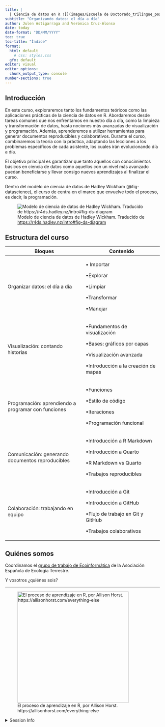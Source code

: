 ```yaml
---
title: | 
  | Ciencia de datos en R ![](images/Escuela de Doctorado_trilingue_positivo.png){width=80%,fig-align="right"}
subtitle: "Organizando datos: el día a día"
author: Julen Astigarraga and Verónica Cruz-Alonso
date: today
date-format: "DD/MM/YYYY"
toc: true
toc-title: "Índice"
format:
  html: default
    # css: styles.css
  gfm: default
editor: visual
editor_options: 
  chunk_output_type: console
number-sections: true
---
```


## Introducción

En este curso, exploraremos tanto los fundamentos teóricos como las aplicaciones prácticas de la ciencia de datos en R. Abordaremos desde tareas comunes que nos enfrentamos en nuestro día a día, como la limpieza y transformación de datos, hasta nociones más avanzadas de visualización y programación. Además, aprenderemos a utilizar herramientas para generar documentos reproducibles y colaborativos. Durante el curso, combinaremos la teoría con la práctica, adaptando las lecciones a los problemas específicos de cada asistente, los cuales irán evolucionando día a día.

El objetivo principal es garantizar que tanto aquellos con conocimientos básicos en ciencia de datos como aquellos con un nivel más avanzado puedan beneficiarse y llevar consigo nuevos aprendizajes al finalizar el curso.

Dentro del modelo de ciencia de datos de Hadley Wickham (@fig-datascience), el curso de centra en el marco que envuelve todo el proceso, es decir, la programación.

![Modelo de ciencia de datos de Hadley Wickham. Traducido de <https://r4ds.hadley.nz/intro#fig-ds-diagram>](images/datascience.png){#fig-datascience}

## Estructura del curso

+---------------------------------------+--------------------------------------+
| Bloques                               | Contenido                            |
+=======================================+======================================+
| Organizar datos: el día a día         | • Importar                           |
|                                       |                                      |
|                                       | •Explorar                            |
|                                       |                                      |
|                                       | •Limpiar                             |
|                                       |                                      |
|                                       | •Transformar                         |
|                                       |                                      |
|                                       | •Manejar                             |
+---------------------------------------+--------------------------------------+
| Visualización:                        | •Fundamentos de visualización        |
| contando historias                    |                                      |
|                                       | •Bases: gráficos por capas           |
|                                       |                                      |
|                                       | •Visualización avanzada              |
|                                       |                                      |
|                                       | •Introducción a la creación de mapas |
+---------------------------------------+--------------------------------------+
| Programación:                         | •Funciones                           |
| aprendiendo a programar con funciones |                                      |
|                                       | •Estilo de código                    |
|                                       |                                      |
|                                       | •Iteraciones                         |
|                                       |                                      |
|                                       | •Programación funcional              |
+---------------------------------------+--------------------------------------+
| Comunicación:                         | •Introducción a R Markdown           |
| generando documentos reproducibles    |                                      |
|                                       | •Introducción a Quarto               |
|                                       |                                      |
|                                       | •R Markdown vs Quarto                |
|                                       |                                      |
|                                       | •Trabajos reproducibles              |
+---------------------------------------+--------------------------------------+
| Colaboración:                         | •Introducción a Git                  |
| trabajando en equipo                  |                                      |
|                                       | •Introducción a GitHub               |
|                                       |                                      |
|                                       | •Flujo de trabajo en Git y GitHub    |
|                                       |                                      |
|                                       | •Trabajos colaborativos              |
+---------------------------------------+--------------------------------------+

## Quiénes somos

Coordinamos el [grupo de trabajo de Ecoinformática](https://ecoinfaeet.github.io/website/index.html) de la Asociación Española de Ecología Terrestre.

Y vosotros ¿quiénes sois?

------------------------------------------------------------------------

![El proceso de aprendizaje en R, por Allison Horst. https://allisonhorst.com/everything-else](images/e684f0da-13b1-4d00-ab25-37814e79ee1e.png){alt="El proceso de aprendizaje en R, por Allison Horst. https://allisonhorst.com/everything-else" width="362"}

<details>

<summary>Session Info</summary>

```r
Sys.time()
sessionInfo()
```

</details>
